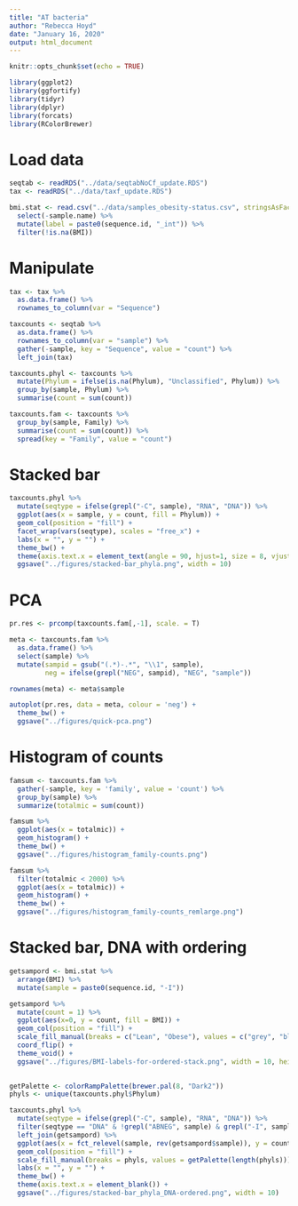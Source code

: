 ```yaml
---
title: "AT bacteria"
author: "Rebecca Hoyd"
date: "January 16, 2020"
output: html_document
---
```


```r
knitr::opts_chunk$set(echo = TRUE)

library(ggplot2)
library(ggfortify)
library(tidyr)
library(dplyr)
library(forcats)
library(RColorBrewer)
```

# Load data

```r
seqtab <- readRDS("../data/seqtabNoCf_update.RDS")
tax <- readRDS("../data/taxf_update.RDS")

bmi.stat <- read.csv("../data/samples_obesity-status.csv", stringsAsFactors = F) %>%
  select(-sample.name) %>%
  mutate(label = paste0(sequence.id, "_int")) %>%
  filter(!is.na(BMI))
```

# Manipulate 

```r
tax <- tax %>%
  as.data.frame() %>%
  rownames_to_column(var = "Sequence")

taxcounts <- seqtab %>%
  as.data.frame() %>%
  rownames_to_column(var = "sample") %>%
  gather(-sample, key = "Sequence", value = "count") %>%
  left_join(tax)
```

```r
taxcounts.phyl <- taxcounts %>%
  mutate(Phylum = ifelse(is.na(Phylum), "Unclassified", Phylum)) %>%
  group_by(sample, Phylum) %>%
  summarise(count = sum(count)) 

taxcounts.fam <- taxcounts %>%
  group_by(sample, Family) %>%
  summarise(count = sum(count)) %>%
  spread(key = "Family", value = "count")
```

# Stacked bar

```r
taxcounts.phyl %>%
  mutate(seqtype = ifelse(grepl("-C", sample), "RNA", "DNA")) %>%
  ggplot(aes(x = sample, y = count, fill = Phylum)) +
  geom_col(position = "fill") +
  facet_wrap(vars(seqtype), scales = "free_x") +
  labs(x = "", y = "") +
  theme_bw() +
  theme(axis.text.x = element_text(angle = 90, hjust=1, size = 8, vjust = .5)) +
  ggsave("../figures/stacked-bar_phyla.png", width = 10)
```


# PCA
```r
pr.res <- prcomp(taxcounts.fam[,-1], scale. = T)

meta <- taxcounts.fam %>%
  as.data.frame() %>%
  select(sample) %>%
  mutate(sampid = gsub("(.*)-.*", "\\1", sample),
         neg = ifelse(grepl("NEG", sampid), "NEG", "sample"))

rownames(meta) <- meta$sample
```

```r
autoplot(pr.res, data = meta, colour = 'neg') +
  theme_bw() +
  ggsave("../figures/quick-pca.png")
```

# Histogram of counts

```r
famsum <- taxcounts.fam %>%
  gather(-sample, key = 'family', value = 'count') %>%
  group_by(sample) %>%
  summarize(totalmic = sum(count))

famsum %>%
  ggplot(aes(x = totalmic)) +
  geom_histogram() +
  theme_bw() +
  ggsave("../figures/histogram_family-counts.png")

famsum %>%
  filter(totalmic < 2000) %>%
  ggplot(aes(x = totalmic)) +
  geom_histogram() +
  theme_bw() +
  ggsave("../figures/histogram_family-counts_remlarge.png")
```

# Stacked bar, DNA with ordering

```r
getsampord <- bmi.stat %>%
  arrange(BMI) %>%
  mutate(sample = paste0(sequence.id, "-I"))

getsampord %>%
  mutate(count = 1) %>%
  ggplot(aes(x=0, y = count, fill = BMI)) +
  geom_col(position = "fill") +
  scale_fill_manual(breaks = c("Lean", "Obese"), values = c("grey", "black")) +
  coord_flip() +
  theme_void() +
  ggsave("../figures/BMI-labels-for-ordered-stack.png", width = 10, height = 1)
  
```

```r
getPalette <- colorRampPalette(brewer.pal(8, "Dark2"))
phyls <- unique(taxcounts.phyl$Phylum)

taxcounts.phyl %>%
  mutate(seqtype = ifelse(grepl("-C", sample), "RNA", "DNA")) %>%
  filter(seqtype == "DNA" & !grepl("ABNEG", sample) & grepl("-I", sample)) %>%
  left_join(getsampord) %>%
  ggplot(aes(x = fct_relevel(sample, rev(getsampord$sample)), y = count, fill = Phylum)) +
  geom_col(position = "fill") +
  scale_fill_manual(breaks = phyls, values = getPalette(length(phyls))) + 
  labs(x = "", y = "") +
  theme_bw() +
  theme(axis.text.x = element_blank()) +
  ggsave("../figures/stacked-bar_phyla_DNA-ordered.png", width = 10)
```